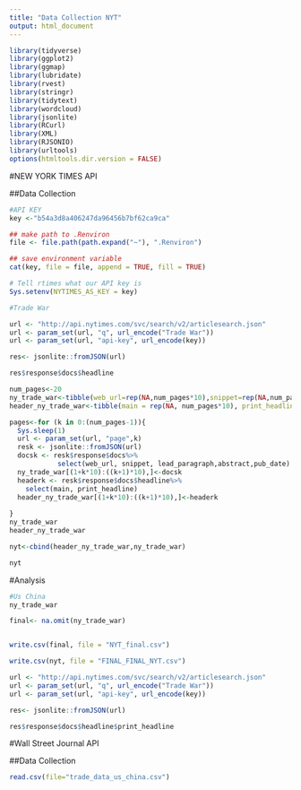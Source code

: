 ```yaml
---
title: "Data Collection NYT"
output: html_document
---
```


```r
library(tidyverse)
library(ggplot2)
library(ggmap)
library(lubridate)
library(rvest)
library(stringr)
library(tidytext)
library(wordcloud)
library(jsonlite)
library(RCurl)
library(XML)
library(RJSONIO)
library(urltools)
options(htmltools.dir.version = FALSE)
```



#NEW YORK TIMES API

##Data Collection
```r

#API KEY
key <-"b54a3d8a406247da96456b7bf62ca9ca"

## make path to .Renviron
file <- file.path(path.expand("~"), ".Renviron")

## save environment variable
cat(key, file = file, append = TRUE, fill = TRUE)
```

```r
# Tell rtimes what our API key is
Sys.setenv(NYTIMES_AS_KEY = key)
```


```r
#Trade War

url <- "http://api.nytimes.com/svc/search/v2/articlesearch.json"
url <- param_set(url, "q", url_encode("Trade War"))
url <- param_set(url, "api-key", url_encode(key))

res<- jsonlite::fromJSON(url)

res$response$docs$headline

num_pages<-20
ny_trade_war<-tibble(web_url=rep(NA,num_pages*10),snippet=rep(NA,num_pages*10),lead_paragraph=rep(NA,num_pages*10),abstract=rep(NA,num_pages*10),pub_date=rep(NA,num_pages*010))
header_ny_trade_war<-tibble(main = rep(NA, num_pages*10), print_headline = rep(NA, num_pages*10))

pages<-for (k in 0:(num_pages-1)){
  Sys.sleep(1)
  url <- param_set(url, "page",k)
  resk <- jsonlite::fromJSON(url)
  docsk <- resk$response$docs%>%
            select(web_url, snippet, lead_paragraph,abstract,pub_date)
  ny_trade_war[(1+k*10):((k+1)*10),]<-docsk 
  headerk <- resk$response$docs$headline%>%
    select(main, print_headline)
  header_ny_trade_war[(1+k*10):((k+1)*10),]<-headerk
  
}
ny_trade_war
header_ny_trade_war

nyt<-cbind(header_ny_trade_war,ny_trade_war)

nyt
```

#Analysis

```r
#Us China
ny_trade_war

final<- na.omit(ny_trade_war)


write.csv(final, file = "NYT_final.csv")

write.csv(nyt, file = "FINAL_FINAL_NYT.csv")

```

```r
url <- "http://api.nytimes.com/svc/search/v2/articlesearch.json"
url <- param_set(url, "q", url_encode("Trade War"))
url <- param_set(url, "api-key", url_encode(key))

res<- jsonlite::fromJSON(url)

res$response$docs$headline$print_headline
```

#Wall Street Journal API

##Data Collection

```r
read.csv(file="trade_data_us_china.csv")
```




